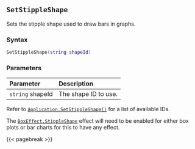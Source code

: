 ## `SetStippleShape`

Sets the stipple shape used to draw bars in graphs.

### Syntax {-}

``` .lua
SetStippleShape(string shapeId)
```

### Parameters {-}

**Parameter** | **Description**
| :-- | :-- |
|`string` shapeId | The shape ID to use. |

Refer to [`Application.SetStippleShape()`](#app-setstippleshape) for a list of available IDs.

::: {.callout-note}
The [`BoxEffect.StippleShape`](#boxeffect) effect will need to be enabled for either box plots or bar charts for this to have any effect.
:::

{{< pagebreak >}}